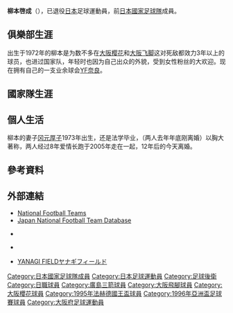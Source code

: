{{Infobox football biography
|name=柳本啓成
|image=
|fullname=柳本啓成
|birth_date={{Birth date and age|1972|10|15}}
|cityofbirth=[[大阪府|大阪府]][[東大阪市|東大阪市]]
|countryofbirth={{JPN}}
|height=1.75 m
|position=[[後衛_(足球)|後衛]]
|currentclub=已退役
|years1=1991–1992
|clubs1=[[東洋工業足球部|東洋工業足球部]]
|caps1=0
|goals1=0
|years2=1992–1998
|clubs2=[[廣島三箭|廣島三箭]]
|caps2=174
|goals2=4
|years3=1999–2002
|clubs3=[[大阪飛腳|大阪飛腳]]
|caps3=73
|goals3=0
|years4=2003–2006
|clubs4=[[大阪櫻花|大阪櫻花]]
|caps4=73
|goals4=0
|nationalyears1=1995–1997
|nationalteam1=[[日本國家足球隊|日本]]
|nationalcaps1=30
|nationalgoals1=0
| pcupdate       = 2006年12月31日
| ntupdate       = 1997年3月27日
}}
'''柳本啓成'''（{{Bd|1972年|10月15日||}}），已退役[[日本|日本]]足球運動員，前[[日本國家足球隊|日本國家足球隊]]成員。

==俱樂部生涯==
出生于1972年的柳本是为数不多在[[大阪樱花|大阪樱花]]和[[大阪飞脚|大阪飞脚]]这对死敌都效力3年以上的球员，也进过国家队，年轻时也因为自己出众的外貌，受到女性粉丝的大欢迎。现在拥有自己的一支业余球会[[YF奈良|YF奈良]]。

==國家隊生涯==

==個人生活==
柳本的妻子[[冈元厚子|冈元厚子]]1973年出生，还是法学毕业，（两人去年年底刚离婚）以胸大著称，两人经过8年爱情长跑于2005年走在一起，12年后的今天离婚。

==參考資料==
{{Reflist}}

==外部連結==
*[http://www.national-football-teams.com/v2/player.php?id=11175 National Football Teams] {{Wayback|url=http://www.national-football-teams.com/v2/player.php?id=11175 |date=20110923035833 }}
*[https://web.archive.org/web/20160319192056/http://www.japannationalfootballteam.com/en/players/yanagimoto_hiroshige.html Japan National Football Team Database]
* {{FIFA player|156066}} {{en icon}}
* {{NFT player | pid = 10725}} {{en icon}}
* [https://sgrum.com/web/df3/ YANAGI FIELDヤナギフィールド] {{Wayback|url=https://sgrum.com/web/df3/ |date=20201124003243 }}

{{1995年法赫德國王盃足球賽日本參賽名單}}
{{1996年亞洲盃足球賽日本參賽名單}}

[[Category:日本國家足球隊成員|Category:日本國家足球隊成員]]
[[Category:日本足球運動員|Category:日本足球運動員]]
[[Category:足球後衛|Category:足球後衛]]
[[Category:日職球員|Category:日職球員]]
[[Category:廣島三箭球員|Category:廣島三箭球員]]
[[Category:大阪飛腳球員|Category:大阪飛腳球員]]
[[Category:大阪櫻花球員|Category:大阪櫻花球員]]
[[Category:1995年法赫德國王盃球員|Category:1995年法赫德國王盃球員]]
[[Category:1996年亞洲盃足球賽球員|Category:1996年亞洲盃足球賽球員]]
[[Category:大阪府足球運動員|Category:大阪府足球運動員]]